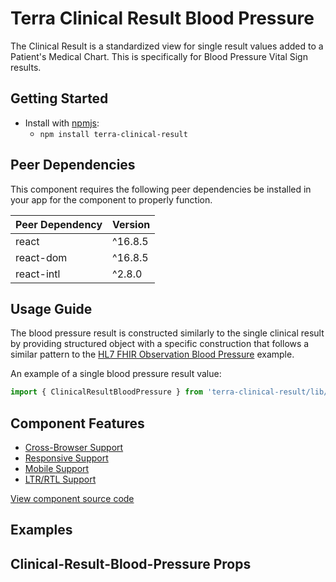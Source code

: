 



<Badge />

# Terra Clinical Result Blood Pressure

The Clinical Result is a standardized view for single result values added to a Patient's Medical Chart. This is specifically for Blood Pressure Vital Sign results.

## Getting Started

- Install with [npmjs](https://www.npmjs.com):
  - `npm install terra-clinical-result`

<!-- AUTO-GENERATED-CONTENT:START Peer Dependencies -->
## Peer Dependencies

This component requires the following peer dependencies be installed in your app for the component to properly function.

| Peer Dependency | Version |
|-|-|
| react | ^16.8.5 |
| react-dom | ^16.8.5 |
| react-intl | ^2.8.0 |

<!-- AUTO-GENERATED-CONTENT:END -->

## Usage Guide

The blood pressure result is constructed similarly to the single clinical result by providing structured object with a specific construction that follows a similar pattern to the [HL7 FHIR Observation Blood Pressure](https://www.hl7.org/fhir/observation-example-bloodpressure.html) example.

An example of a single blood pressure result value:
```jsx
import { ClinicalResultBloodPressure } from 'terra-clinical-result/lib/index';
```

## Component Features

* [Cross-Browser Support](https://engineering.cerner.com/terra-ui/contributing/terra-ui/component-standards#cross-browser-support)
* [Responsive Support](https://engineering.cerner.com/terra-ui/contributing/terra-ui/component-standards#responsive-support)
* [Mobile Support](https://engineering.cerner.com/terra-ui/contributing/terra-ui/component-standards#mobile-support)
* [LTR/RTL Support](https://engineering.cerner.com/terra-ui/contributing/terra-ui/component-standards#ltr--rtl-support)

[View component source code](https://github.com/cerner/terra-clinical/tree/master/packages/terra-clinical-result)

## Examples
<DefaultResult title="Default Blood Pressure Clinical Result" />
<DecoratedResult title="Modifiied Blood Pressure Clinical Result with Comments" />
<UnverifiedResult title="Unverified Blood Pressure Clinical Result with Hide Unit of Measure" />
<ExtraDisplaysResult title="Clinical Blood Pressure Result with additional displays" />
<InterpretationResults title="Blood Pressure Clinical Results with Intrepretation" />
<SizeChangeResult title="Changing the Blood Pressure Clinical Result Size" />
<TruncatedResult title="Truncated Blood Pressure Clinical Result" />
<KnownNoData
  title="Display for 'Known No Result'"
  description="Use the 'hasResultNoData' prop to show the 'No Data' display for the Blood Pressure Clinical Result:"
/>
<PartialNoData
  title="Display for a Partial 'No Result'"
  description="Use the 'resultNoData' property name to show the 'No Data' display for either the Systolic or Diastolic result:"
/>
<KnownErrorAndPartialError
  title="Displays for a full 'Known Error' and for partial missing results"
  description="Use the 'hasResultError' prop to show the 'Error' display for the full Blood Pressure result. Or if there is a missing Systolic or Diastolic result, that portion will show the error display:" 
/>
<StatusEnteredInError
  title="Uncharted Result as 'Entered In Error'"
  description="Display for when the result status has been set to 'entered-in-error'"
/>

## Clinical-Result-Blood-Pressure Props
<ClinicalResultBloodPressureProps />
